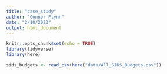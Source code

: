 ```yaml
---
title: "case_study"
author: "Connor Flynn"
date: "2/10/2023"
output: html_document
---
```


```r
knitr::opts_chunk$set(echo = TRUE)
library(tidyverse)
library(here)
```

```r
sids_budgets <- read_csv(here("data/All_SIDS_Budgets.csv"))
```

